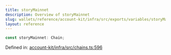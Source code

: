 ```yaml
---
title: storyMainnet
description: Overview of storyMainnet
slug: wallets/reference/account-kit/infra/src/exports/variables/storyMainnet
layout: reference
---
```


```ts
const storyMainnet: Chain;
```

Defined in: [account-kit/infra/src/chains.ts:596](https://github.com/alchemyplatform/aa-sdk/blob/08da565ff1e1b5bcae4581d79993c4ed9e522c16/account-kit/infra/src/chains.ts#L596)
